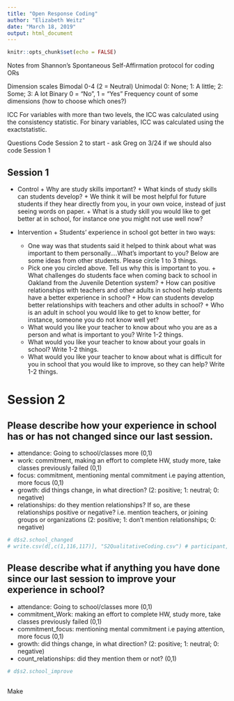 ```yaml
---
title: "Open Response Coding"
author: "Elizabeth Weitz"
date: "March 18, 2019"
output: html_document
---
```


```r
knitr::opts_chunk$set(echo = FALSE)
```

Notes from Shannon's Spontaneous Self-Affirmation protocol for coding ORs

Dimension scales
  Bimodal 0-4 (2 = Neutral)
  Unimodal 0: None;  1: A little;  2: Some;  3: A lot
  Binary 0 = "No", 1 = "Yes"
  Frequency count of some dimensions (how to choose which ones?)

ICC
  For variables with more than two levels, the ICC was calculated using the consistency statistic. 
  For binary variables, ICC was calculated using the exactstatistic.


Questions
Code Session 2 to start - ask Greg on 3/24 if we should also code Session 1 

## Session 1
  
*    Control
    +    Why are study skills important?
    +    What kinds of study skills can students develop?
    +    We think it will be most helpful for future students if they hear directly from you, in your own voice, instead of just seeing words on paper.
    +    What is a study skill you would like to get better at in school, for instance one you might not use well now?
    
*    Intervention
    +    Students’ experience in school got better in two ways: 
        -    One way was that students said it helped to think about what was important to them personally....What's important to you? Below are some ideas from other students. Please circle 1 to 3 things.
        -    Pick one you circled above. Tell us why this is important to you.
    +    What challenges do students face when coming back to school in Oakland from the Juvenile Detention system? 
    +    How can positive relationships with teachers and other adults in school help students have a better experience in school?
    +    How can students develop better relationships with teachers and other adults in school?
    +    Who is an adult in school you would like to get to know better, for instance, someone you do not know well yet?
        -    What would you like your teacher to know about who you are as a person and what is important to you? Write 1-2 things.
        -    What would you like your teacher to know about your goals in school? Write 1-2 things. 
        -    What would you like your teacher to know about what is difficult for you in school that you would like to improve, so they can help? Write 1-2 things.
      
# Session 2

## Please describe how your experience in school has or has not changed since our last session.
*    attendance: Going to school/classes more (0,1)
*    work: commitment, making an effort to complete HW, study more, take classes previously failed (0,1)
*    focus: commitment, mentioning mental commitment i.e paying attention, more focus (0,1)
*    growth: did things change, in what direction? (2: positive; 1: neutral; 0: negative)
*    relationships: do they mention relationships? If so, are these relationships positive or negative? i.e. mention teachers, or joining groups or organizations (2: positive; 1: don't mention relationships; 0: negative)

```r
# d$s2.school_changed
# write.csv(d[,c(1,116,117)], "S2QualitativeCoding.csv") # participant, school_changed, and school_improve
```

## Please describe what if anything you have done since our last session to improve your experience in school?

*    attendance: Going to school/classes more (0,1)
*    commitment_Work: making an effort to complete HW, study more, take classes previously failed (0,1)
*    commitment_focus: mentioning mental commitment i.e paying attention, more focus (0,1)
*    growth: did things change, in what direction? (2: positive; 1: neutral; 0: negative)
*    count_relationships: did they mention them or not? (0,1)

```r

# d$s2.school_improve
```

## 
Make 
